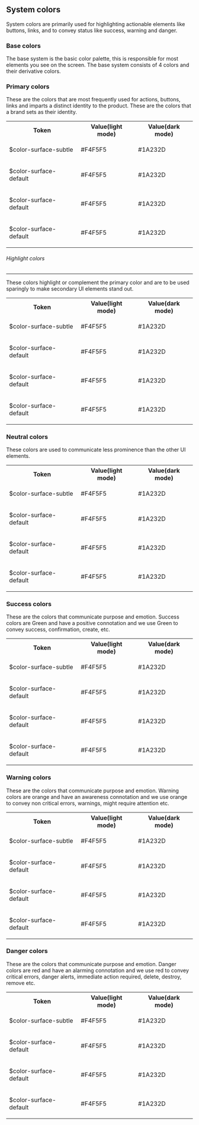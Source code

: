 
<Meta title="Foundation/Design Tokens/System Color" />

## System colors

<f-divider></f-divider>

<p>
  System colors are primarily used for highlighting actionable elements like
  buttons, links, and to convey status like success, warning and danger.
</p>

### Base colors

<f-divider></f-divider>

<p>
  The base system is the basic color palette, this is responsible for most
  elements you see on the screen. The base system consists of 4 colors and their
  derivative colors.
</p>

### Primary colors

<f-divider></f-divider>

<p>
  These are the colors that are most frequently used for actions, buttons, links
  and imparts a distinct identity to the product. These are the colors that a
  brand sets as their identity.
</p>

<table class="custom-color-table">
  <tbody>
    <tr>
      <th>Token</th>
      <th>Value(light mode)</th>
      <th>Value(dark mode)</th>
    </tr>
    <tr>
      <td>
        <p class="color-table-token">$color-surface-subtle</p>
      </td>
      <td>
        <div class="custom-table-flex">
          <div>
            <p>#F4F5F5</p>
          </div>
          <div class="color-light"></div>
        </div>
      </td>
      <td>
        <div class="custom-table-flex">
          <div>
            <p>#1A232D</p>
          </div>
          <div class="color-surface-subtle"></div>
        </div>
      </td>
    </tr>
    <tr>
      <td>
        <p class="color-table-token">$color-surface-default</p>
      </td>
      <td>
        <div class="custom-table-flex">
          <div>
            <p>#F4F5F5</p>
          </div>
          <div class="color-light"></div>
        </div>
      </td>
      <td>
        <div class="custom-table-flex">
          <div>
            <p>#1A232D</p>
          </div>
          <div class="color-surface-default"></div>
        </div>
      </td>
    </tr>
    <tr>
      <td>
        <p class="color-table-token">$color-surface-default</p>
      </td>
      <td>
        <div class="custom-table-flex">
          <div>
            <p>#F4F5F5</p>
          </div>
          <div class="color-light"></div>
        </div>
      </td>
      <td>
        <div class="custom-table-flex">
          <div>
            <p>#1A232D</p>
          </div>
          <div class="color-surface-default"></div>
        </div>
      </td>
    </tr>
    <tr>
      <td>
        <p class="color-table-token">$color-surface-default</p>
      </td>
      <td>
        <div class="custom-table-flex">
          <div>
            <p>#F4F5F5</p>
          </div>
          <div class="color-light"></div>
        </div>
      </td>
      <td>
        <div class="custom-table-flex">
          <div>
            <p>#1A232D</p>
          </div>
          <div class="color-surface-default"></div>
        </div>
      </td>
    </tr>
  </tbody>
</table>

<h6 class="margin-tp-36 margin-btm-8">Highlight colors</h6>
<hr class="margin-btm-24" />
<p class="margin-btm-24">
  These colors highlight or complement the primary color and are to be used
  sparingly to make secondary UI elements stand out.
</p>

<table class="custom-color-table">
  <tbody>
    <tr>
      <th>Token</th>
      <th>Value(light mode)</th>
      <th>Value(dark mode)</th>
    </tr>
    <tr>
      <td>
        <p class="color-table-token">$color-surface-subtle</p>
      </td>
      <td>
        <div class="custom-table-flex">
          <div>
            <p>#F4F5F5</p>
          </div>
          <div class="color-light"></div>
        </div>
      </td>
      <td>
        <div class="custom-table-flex">
          <div>
            <p>#1A232D</p>
          </div>
          <div class="color-surface-subtle"></div>
        </div>
      </td>
    </tr>
    <tr>
      <td>
        <p class="color-table-token">$color-surface-default</p>
      </td>
      <td>
        <div class="custom-table-flex">
          <div>
            <p>#F4F5F5</p>
          </div>
          <div class="color-light"></div>
        </div>
      </td>
      <td>
        <div class="custom-table-flex">
          <div>
            <p>#1A232D</p>
          </div>
          <div class="color-surface-default"></div>
        </div>
      </td>
    </tr>
    <tr>
      <td>
        <p class="color-table-token">$color-surface-default</p>
      </td>
      <td>
        <div class="custom-table-flex">
          <div>
            <p>#F4F5F5</p>
          </div>
          <div class="color-light"></div>
        </div>
      </td>
      <td>
        <div class="custom-table-flex">
          <div>
            <p>#1A232D</p>
          </div>
          <div class="color-surface-default"></div>
        </div>
      </td>
    </tr>
    <tr>
      <td>
        <p class="color-table-token">$color-surface-default</p>
      </td>
      <td>
        <div class="custom-table-flex">
          <div>
            <p>#F4F5F5</p>
          </div>
          <div class="color-light"></div>
        </div>
      </td>
      <td>
        <div class="custom-table-flex">
          <div>
            <p>#1A232D</p>
          </div>
          <div class="color-surface-default"></div>
        </div>
      </td>
    </tr>
  </tbody>
</table>

### Neutral colors

<f-divider></f-divider>

<p>
  These colors are used to communicate less prominence than the other UI
  elements.
</p>

<table class="custom-color-table">
  <tbody>
    <tr>
      <th>Token</th>
      <th>Value(light mode)</th>
      <th>Value(dark mode)</th>
    </tr>
    <tr>
      <td>
        <p class="color-table-token">$color-surface-subtle</p>
      </td>
      <td>
        <div class="custom-table-flex">
          <div>
            <p>#F4F5F5</p>
          </div>
          <div class="color-light"></div>
        </div>
      </td>
      <td>
        <div class="custom-table-flex">
          <div>
            <p>#1A232D</p>
          </div>
          <div class="color-surface-subtle"></div>
        </div>
      </td>
    </tr>
    <tr>
      <td>
        <p class="color-table-token">$color-surface-default</p>
      </td>
      <td>
        <div class="custom-table-flex">
          <div>
            <p>#F4F5F5</p>
          </div>
          <div class="color-light"></div>
        </div>
      </td>
      <td>
        <div class="custom-table-flex">
          <div>
            <p>#1A232D</p>
          </div>
          <div class="color-surface-default"></div>
        </div>
      </td>
    </tr>
    <tr>
      <td>
        <p class="color-table-token">$color-surface-default</p>
      </td>
      <td>
        <div class="custom-table-flex">
          <div>
            <p>#F4F5F5</p>
          </div>
          <div class="color-light"></div>
        </div>
      </td>
      <td>
        <div class="custom-table-flex">
          <div>
            <p>#1A232D</p>
          </div>
          <div class="color-surface-default"></div>
        </div>
      </td>
    </tr>
    <tr>
      <td>
        <p class="color-table-token">$color-surface-default</p>
      </td>
      <td>
        <div class="custom-table-flex">
          <div>
            <p>#F4F5F5</p>
          </div>
          <div class="color-light"></div>
        </div>
      </td>
      <td>
        <div class="custom-table-flex">
          <div>
            <p>#1A232D</p>
          </div>
          <div class="color-surface-default"></div>
        </div>
      </td>
    </tr>
  </tbody>
</table>

### Success colors

<f-divider></f-divider>

<p>
  These are the colors that communicate purpose and emotion. Success colors are
  Green and have a positive connotation and we use Green to convey success,
  confirmation, create, etc.
</p>

<table class="custom-color-table">
  <tbody>
    <tr>
      <th>Token</th>
      <th>Value(light mode)</th>
      <th>Value(dark mode)</th>
    </tr>
    <tr>
      <td>
        <p class="color-table-token">$color-surface-subtle</p>
      </td>
      <td>
        <div class="custom-table-flex">
          <div>
            <p>#F4F5F5</p>
          </div>
          <div class="color-light"></div>
        </div>
      </td>
      <td>
        <div class="custom-table-flex">
          <div>
            <p>#1A232D</p>
          </div>
          <div class="color-surface-subtle"></div>
        </div>
      </td>
    </tr>
    <tr>
      <td>
        <p class="color-table-token">$color-surface-default</p>
      </td>
      <td>
        <div class="custom-table-flex">
          <div>
            <p>#F4F5F5</p>
          </div>
          <div class="color-light"></div>
        </div>
      </td>
      <td>
        <div class="custom-table-flex">
          <div>
            <p>#1A232D</p>
          </div>
          <div class="color-surface-default"></div>
        </div>
      </td>
    </tr>
    <tr>
      <td>
        <p class="color-table-token">$color-surface-default</p>
      </td>
      <td>
        <div class="custom-table-flex">
          <div>
            <p>#F4F5F5</p>
          </div>
          <div class="color-light"></div>
        </div>
      </td>
      <td>
        <div class="custom-table-flex">
          <div>
            <p>#1A232D</p>
          </div>
          <div class="color-surface-default"></div>
        </div>
      </td>
    </tr>
    <tr>
      <td>
        <p class="color-table-token">$color-surface-default</p>
      </td>
      <td>
        <div class="custom-table-flex">
          <div>
            <p>#F4F5F5</p>
          </div>
          <div class="color-light"></div>
        </div>
      </td>
      <td>
        <div class="custom-table-flex">
          <div>
            <p>#1A232D</p>
          </div>
          <div class="color-surface-default"></div>
        </div>
      </td>
    </tr>
  </tbody>
</table>

### Warning colors

<f-divider></f-divider>

<p>
  These are the colors that communicate purpose and emotion. Warning colors are
  orange and have an awareness connotation and we use orange to convey non
  critical errors, warnings, might require attention etc.
</p>

<table class="custom-color-table">
  <tbody>
    <tr>
      <th>Token</th>
      <th>Value(light mode)</th>
      <th>Value(dark mode)</th>
    </tr>
    <tr>
      <td>
        <p class="color-table-token">$color-surface-subtle</p>
      </td>
      <td>
        <div class="custom-table-flex">
          <div>
            <p>#F4F5F5</p>
          </div>
          <div class="color-light"></div>
        </div>
      </td>
      <td>
        <div class="custom-table-flex">
          <div>
            <p>#1A232D</p>
          </div>
          <div class="color-surface-subtle"></div>
        </div>
      </td>
    </tr>
    <tr>
      <td>
        <p class="color-table-token">$color-surface-default</p>
      </td>
      <td>
        <div class="custom-table-flex">
          <div>
            <p>#F4F5F5</p>
          </div>
          <div class="color-light"></div>
        </div>
      </td>
      <td>
        <div class="custom-table-flex">
          <div>
            <p>#1A232D</p>
          </div>
          <div class="color-surface-default"></div>
        </div>
      </td>
    </tr>
    <tr>
      <td>
        <p class="color-table-token">$color-surface-default</p>
      </td>
      <td>
        <div class="custom-table-flex">
          <div>
            <p>#F4F5F5</p>
          </div>
          <div class="color-light"></div>
        </div>
      </td>
      <td>
        <div class="custom-table-flex">
          <div>
            <p>#1A232D</p>
          </div>
          <div class="color-surface-default"></div>
        </div>
      </td>
    </tr>
    <tr>
      <td>
        <p class="color-table-token">$color-surface-default</p>
      </td>
      <td>
        <div class="custom-table-flex">
          <div>
            <p>#F4F5F5</p>
          </div>
          <div class="color-light"></div>
        </div>
      </td>
      <td>
        <div class="custom-table-flex">
          <div>
            <p>#1A232D</p>
          </div>
          <div class="color-surface-default"></div>
        </div>
      </td>
    </tr>
  </tbody>
</table>

### Danger colors

<f-divider></f-divider>

<p>
  These are the colors that communicate purpose and emotion. Danger colors are
  red and have an alarming connotation and we use red to convey critical errors,
  danger alerts, immediate action required, delete, destroy, remove etc.
</p>

<table class="custom-color-table">
  <tbody>
    <tr>
      <th>Token</th>
      <th>Value(light mode)</th>
      <th>Value(dark mode)</th>
    </tr>
    <tr>
      <td>
        <p class="color-table-token">$color-surface-subtle</p>
      </td>
      <td>
        <div class="custom-table-flex">
          <div>
            <p>#F4F5F5</p>
          </div>
          <div class="color-light"></div>
        </div>
      </td>
      <td>
        <div class="custom-table-flex">
          <div>
            <p>#1A232D</p>
          </div>
          <div class="color-surface-subtle"></div>
        </div>
      </td>
    </tr>
    <tr>
      <td>
        <p class="color-table-token">$color-surface-default</p>
      </td>
      <td>
        <div class="custom-table-flex">
          <div>
            <p>#F4F5F5</p>
          </div>
          <div class="color-light"></div>
        </div>
      </td>
      <td>
        <div class="custom-table-flex">
          <div>
            <p>#1A232D</p>
          </div>
          <div class="color-surface-default"></div>
        </div>
      </td>
    </tr>
    <tr>
      <td>
        <p class="color-table-token">$color-surface-default</p>
      </td>
      <td>
        <div class="custom-table-flex">
          <div>
            <p>#F4F5F5</p>
          </div>
          <div class="color-light"></div>
        </div>
      </td>
      <td>
        <div class="custom-table-flex">
          <div>
            <p>#1A232D</p>
          </div>
          <div class="color-surface-default"></div>
        </div>
      </td>
    </tr>
    <tr>
      <td>
        <p class="color-table-token">$color-surface-default</p>
      </td>
      <td>
        <div class="custom-table-flex">
          <div>
            <p>#F4F5F5</p>
          </div>
          <div class="color-light"></div>
        </div>
      </td>
      <td>
        <div class="custom-table-flex">
          <div>
            <p>#1A232D</p>
          </div>
          <div class="color-surface-default"></div>
        </div>
      </td>
    </tr>
  </tbody>
</table>
